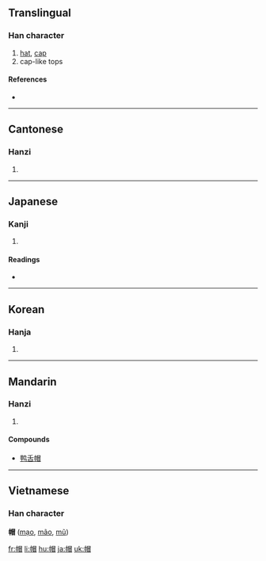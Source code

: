 ==Translingual==

===Han character===
{{Han char|rn=50|rad=巾|as=09|sn=12|four=4626<sub>0</sub>|canj=中月日月山 (LBABU)|ids=⿰[[巾]][[冒]]}}

# [[hat]], [[cap]]
# cap-like tops

====References====
* {{Han ref|kx=0333.190|dkj=08971|dj=0640.070|hdz=10747.080|uh=5E3D|ud=24125|bh=B455|bd=46165}}

----

==Cantonese==

===Hanzi===
{{yue-hanzi|jyut=|y=mou6}}

# {{defn|Cantonese}}

----

==Japanese==

===Kanji===
{{ja-kanji|grade=c|rs=巾09}}

# {{defn|Japanese}}

====Readings====
* {{ja-readings|on=[[ぼう]] (bō), [[もう]] (mō)|kun=[[ぼうし]] (boushi)}}

----

==Korean==

===Hanja===
{{ko-hanja|hangeul=모|rv=mo|mr=mo}}

# {{defn|Korean}}

----

==Mandarin==

===Hanzi===
{{cmn-hanzi|pin=[[mào]] ([[mao4]])|wg=mao<sup>4</sup>}}

# {{defn|Mandarin}}

====Compounds====
* [[鸭舌帽]]

----

==Vietnamese==
===Han character===
'''帽''' ([[mạo]], [[mão]], [[mũ]])

[[fr:帽]]
[[li:帽]]
[[hu:帽]]
[[ja:帽]]
[[uk:帽]]